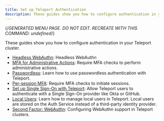 ```yaml
---
title: Set up Teleport Authentication
description: These guides show you how to configure authentication in your Teleport cluster.
---
```


{/*GENERATED MENU PAGE. DO NOT EDIT. RECREATE WITH THIS COMMAND:
undefined*/}

These guides show you how to configure authentication in your Teleport cluster.

- [Headless WebAuthn](authentication/headless.mdx): Headless WebAuthn
- [MFA for Administrative Actions](authentication/mfa-for-admin-actions.mdx): Require MFA checks to perform administrative actions.
- [Passwordless](authentication/passwordless.mdx): Learn how to use passwordless authentication with Teleport.
- [Per-session MFA](authentication/per-session-mfa.mdx): Require MFA checks to initiate sessions.
- [Set up Single Sign-On with Teleport](authentication/sso.mdx): Allow Teleport users to authenticate with a Single Sign-On provider like Okta or GitHub.
- [Local Users](authentication/users.mdx): Learn how to manage local users in Teleport. Local users are stored on the Auth Service instead of a third-party identity provider.
- [Second Factor: WebAuthn](authentication/webauthn.mdx): Configuring WebAuthn support in Teleport clusters.
